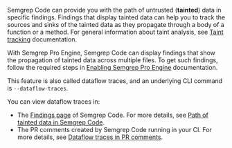 Semgrep Code can provide you with the path of untrusted (**tainted**) data in specific findings. Findings that display tainted data can help you to track the sources and sinks of the tainted data as they propagate through a body of a function or a method. For general information about taint analysis, see [Taint tracking](/writing-rules/data-flow/taint-mode/) documentation.

With Semgrep Pro Engine, Semgrep Code can display findings that show the propagation of tainted data across multiple files. To get such findings, follow the required steps in [Enabling Semgrep Pro Engine](/semgrep-code/semgrep-pro-engine-intro/#enabling-semgrep-pro-engine-in-semgrep-cloud-platform) documentation.

This feature is also called dataflow traces, and an underlying CLI command is `--dataflow-traces`.

You can view dataflow traces in:
- The [Findings page](https://semgrep.dev/orgs/-/findings?tab=open) of Semgrep Code. For more details, see [Path of tainted data in Semgrep Code](/semgrep-code/semgrep-pro-engine-data-flow/).
- The PR comments created by Semgrep Code running in your CI. For more details, see [Dataflow traces in PR comments](/semgrep-cloud-platform/github-pr-comments/#viewing-the-path-of-tainted-data-in-pr-comments).
